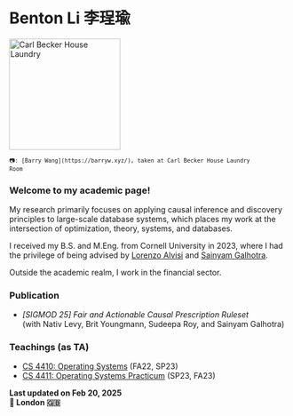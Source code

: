 # Benton Li 李珵瑜

<img src="static/mugshot.jpg" alt="Carl Becker House Laundry" width="200px" />
<sup>

    📷: [Barry Wang](https://barryw.xyz/), taken at Carl Becker House Laundry
    Room

</sup>

### Welcome to my academic page!

My research primarily focuses on applying causal inference and discovery principles to large-scale database systems, which places my work at the intersection of optimization, theory, systems, and databases.

I received my B.S. and M.Eng. from Cornell University in 2023, where I had the privilege of being advised by [Lorenzo Alvisi](https://www.cs.cornell.edu/lorenzo/) and [Sainyam Galhotra](https://sainyamgalhotra.com/).

Outside the academic realm, I work in the financial sector.

### Publication

- _\[SIGMOD 25\] Fair and Actionable Causal Prescription Ruleset_  
  (with Nativ Levy, Brit Youngmann, Sudeepa Roy, and Sainyam Galhotra)

### Teachings (as TA)

- [CS 4410: Operating Systems](https://www.cs.cornell.edu/courses/cs4410/2022fa/) (FA22, SP23)
- [CS 4411: Operating Systems Practicum](https://www.cs.cornell.edu/courses/cs4411/2023fa/) (SP23, FA23)

**Last updated on Feb 20, 2025**  
**📍 London 🇬🇧**
